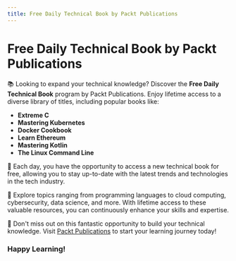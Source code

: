 ```yaml
---
title: Free Daily Technical Book by Packt Publications
---
```


# Free Daily Technical Book by Packt Publications

📚 Looking to expand your technical knowledge? Discover the **Free Daily Technical Book** program by Packt Publications. Enjoy lifetime access to a diverse library of titles, including popular books like:

- **Extreme C**
- **Mastering Kubernetes**
- **Docker Cookbook**
- **Learn Ethereum**
- **Mastering Kotlin**
- **The Linux Command Line**

🚀 Each day, you have the opportunity to access a new technical book for free, allowing you to stay up-to-date with the latest trends and technologies in the tech industry.

📖 Explore topics ranging from programming languages to cloud computing, cybersecurity, data science, and more. With lifetime access to these valuable resources, you can continuously enhance your skills and expertise.

🌟 Don't miss out on this fantastic opportunity to build your technical knowledge. Visit [Packt Publications](https://www.packtpub.com/free-learning) to start your learning journey today!


### Happy Learning!
